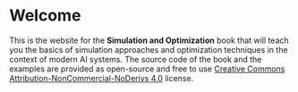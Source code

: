 # Welcome {.unnumbered}

This is the website for the **Simulation and Optimization** book that will teach you the basics of simulation approaches and 
optimization techniques in the context of modern AI systems. The source code of the book and the examples
are provided as open-source and free to use [Creative Commons Attribution-NonCommercial-NoDerivs 4.0](https://creativecommons.org/licenses/by-nc-nd/4.0/) license.

